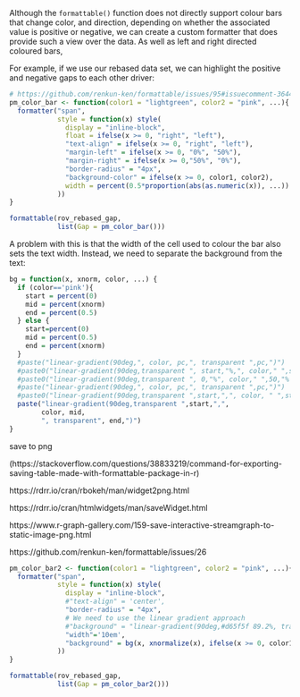 
Although the `formattable()` function does not directly support  colour bars that change color, and direction, depending on whether the associated value is positive or negative, we can create a custom formatter that does provide such a view over the data.
As well as left and right directed coloured bars,

For example, if we use our rebased data set, we can highlight the positive and negative gaps to each other driver:

```r
# https://github.com/renkun-ken/formattable/issues/95#issuecomment-364459116
pm_color_bar <- function(color1 = "lightgreen", color2 = "pink", ...){
  formatter("span",
            style = function(x) style(
              display = "inline-block",
              float = ifelse(x >= 0, "right", "left"),
              "text-align" = ifelse(x >= 0, "right", "left"),
              "margin-left" = ifelse(x >= 0, "0%", "50%"),
              "margin-right" = ifelse(x >= 0,"50%", "0%"),
              "border-radius" = "4px",
              "background-color" = ifelse(x >= 0, color1, color2),
              width = percent(0.5*proportion(abs(as.numeric(x)), ...))
            ))
}

formattable(rov_rebased_gap,
            list(Gap = pm_color_bar()))
```

A problem with this is that the width of the cell used to colour the bar also sets the text width. Instead, we need to separate the background from the text:

```r
bg = function(x, xnorm, color, ...) {
  if (color=='pink'){
    start = percent(0)
    mid = percent(xnorm)
    end = percent(0.5)
  } else {
    start=percent(0)
    mid = percent(0.5)
    end = percent(xnorm)
  }
  #paste("linear-gradient(90deg,", color, pc,", transparent ",pc,")")
  #paste0("linear-gradient(90deg,transparent ", start,"%,", color," ",start,"%, color ",end,"%, transparent")
  #paste0("linear-gradient(90deg,transparent ", 0,"%", color," ",50,"% ",color,  75,"% transparent")
  #paste("linear-gradient(90deg,", color, pc,", transparent ",pc,")")
  #paste0("linear-gradient(90deg,transparent ",start,",", color, " ",start,", transparent ",end,")")
  paste("linear-gradient(90deg,transparent ",start,",",
        color, mid,
        ", transparent", end,")")
} 
```
save to png

(https://stackoverflow.com/questions/38833219/command-for-exporting-saving-table-made-with-formattable-package-in-r)

https://rdrr.io/cran/rbokeh/man/widget2png.html

https://rdrr.io/cran/htmlwidgets/man/saveWidget.html

https://www.r-graph-gallery.com/159-save-interactive-streamgraph-to-static-image-png.html


https://github.com/renkun-ken/formattable/issues/26


```r
pm_color_bar2 <- function(color1 = "lightgreen", color2 = "pink", ...){
  formatter("span",
            style = function(x) style(
              display = "inline-block",
              #"text-align" = 'center',
              "border-radius" = "4px",
              # We need to use the linear gradient approach
              #"background" = "linear-gradient(90deg,#d65f5f 89.2%, transparent 89.2%)"#,
              "width"='10em',
              "background" = bg(x, xnormalize(x), ifelse(x >= 0, color1, color2))
            ))
}

formattable(rov_rebased_gap,
            list(Gap = pm_color_bar2()))
```